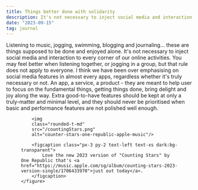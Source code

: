 ```yaml
---
title: Things better done with solidarity
description: It's not necessary to inject social media and interaction to every corner of our online activities.
date: "2023-09-15"
tag: journal
---
```


Listening to music, jogging, swimming, blogging and journaling... these are things supposed to be done and enjoyed alone. It's not necessary to inject social media and interaction to every corner of our online activities. You may feel better when listening together, or jogging in a group, but that rule does not apply to everyone. I think we have been over emphasising on social media features in almost every apps, regardless whether it's truly necessary or not. An app, a service, a product - they are meant to help user to focus on the fundamental things, getting things done, bring delight and joy along the way. Extra good-to-have features should be kept at only a truly-matter and minimal level, and they should never be prioritised when basic and performance features are not polished well enough.

<div class="md:container md:mx-auto box-border p-8 border-0 bg-slate-50 dark:bg-slate-900">
    <figure class="rounded-md shadow-2xl">

        <img 
        class="rounded-t-md" 
        src="/countingStars.png" 
        alt="counter-stars-one-republic-apple-music"/>

        <figcaption class="px-3 py-2 text-left text-xs dark:bg-transparent">
            Love the new 2023 version of "Counting Stars" by One Republic that's <a href="https://music.apple.com/sg/album/counting-stars-2023-version-single/1706433970">just out today</a>.
        </figcaption>
    </figure>    
</div>